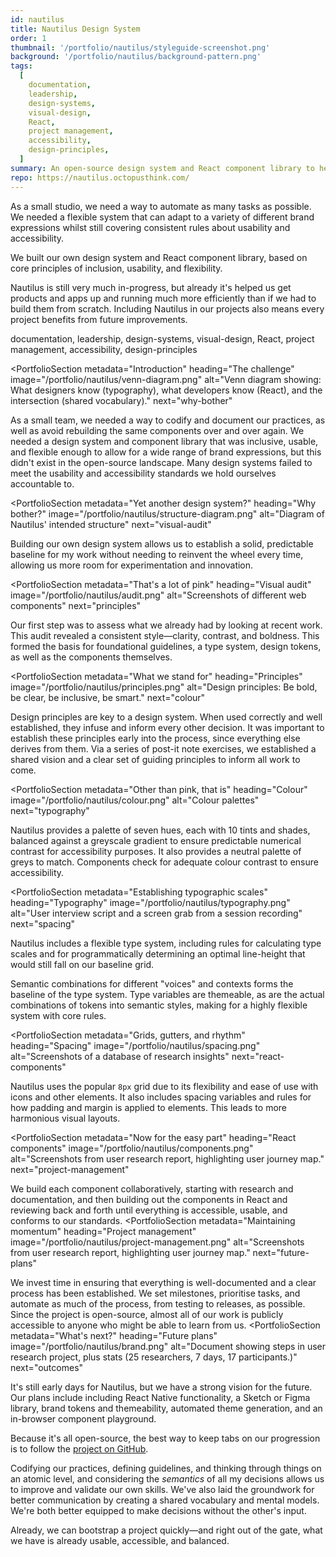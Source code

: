 ```yaml
---
id: nautilus
title: Nautilus Design System
order: 1
thumbnail: '/portfolio/nautilus/styleguide-screenshot.png'
background: '/portfolio/nautilus/background-pattern.png'
tags:
  [
    documentation,
    leadership,
    design-systems,
    visual-design,
    React,
    project management,
    accessibility,
    design-principles,
  ]
summary: An open-source design system and React component library to help designers and developers build better digital products together. Designed for inclusivity, usability, and flexibility.
repo: https://nautilus.octopusthink.com/
---
```


<PortfolioSummary next="the-challenge">

<div>
  <IconHeading problem />

  As a small studio, we need a way to automate as many tasks as possible. We needed a flexible system that can adapt to a variety of different brand expressions whilst still covering consistent rules about usability and accessibility.
</div>

<div>
  <IconHeading solution />

  We built our own design system and React component library, based on core principles of inclusion, usability, and flexibility.
</div>

<div>
  <IconHeading result />

  Nautilus is still very much in-progress, but already it's helped us get products and apps up and running much more efficiently than if we had to build them from scratch. Including Nautilus in our projects also means every project benefits from future improvements.
</div>

<div>
  <IconHeading role />

  documentation, leadership, design-systems, visual-design, React, project management, accessibility, design-principles
  </div>
</PortfolioSummary>

<ImagePanel dark alt="A mockup showing screenshots of the design system documentation site on a desktop, tablet, and phone." image="/portfolio/nautilus/device-mockup-pdf.png" />

<PortfolioSection
  metadata="Introduction"
  heading="The challenge"
  image="/portfolio/nautilus/venn-diagram.png"
  alt="Venn diagram showing: What designers know (typography), what developers know (React), and the intersection (shared vocabulary)."
  next="why-bother"
  >

  As a small team, we needed a way to codify and document our practices, as well as avoid rebuilding the same components over and over again. We needed a design system and component library that was inclusive, usable, and flexible enough to allow for a wide range of brand expressions, but this didn't exist in the open-source landscape. Many design systems failed to meet the usability and accessibility standards we hold ourselves accountable to.
</PortfolioSection>

<PortfolioSection
  metadata="Yet another design system?"
  heading="Why bother?"
  image="/portfolio/nautilus/structure-diagram.png"
  alt="Diagram of Nautilus' intended structure"
  next="visual-audit"
  >

  Building our own design system allows us to establish a solid, predictable baseline for my work without needing to reinvent the wheel every time, allowing us more room for experimentation and innovation.
</PortfolioSection>

<PortfolioSection
  metadata="That's a lot of pink"
  heading="Visual audit"
  image="/portfolio/nautilus/audit.png"
  alt="Screenshots of different web components"
  next="principles"
  >

  Our first step was to assess what we already had by looking at recent work. This audit revealed a consistent style—clarity, contrast, and boldness. This formed the basis for foundational guidelines, a type system, design tokens, as well as the components themselves.
</PortfolioSection>

<PortfolioSection
  metadata="What we stand for"
  heading="Principles"
  image="/portfolio/nautilus/principles.png"
  alt="Design principles: Be bold, be clear, be inclusive, be smart."
  next="colour"
  >

  Design principles are key to a design system. When used correctly and well established, they infuse and inform every other decision. It was important to establish these principles early into the process, since everything else derives from them. Via a series of post-it note exercises, we established a shared vision and a clear set of guiding principles to inform all work to come.
</PortfolioSection>

<PortfolioSection
  metadata="Other than pink, that is"
  heading="Colour"
  image="/portfolio/nautilus/colour.png"
  alt="Colour palettes"
  next="typography"
  >

  Nautilus provides a palette of seven hues, each with 10 tints and shades, balanced against a greyscale gradient to ensure predictable numerical contrast for accessibility purposes. It also provides a neutral palette of greys to match. Components check for adequate colour contrast to ensure accessibility.
</PortfolioSection>

<PortfolioSection
  metadata="Establishing typographic scales"
  heading="Typography"
  image="/portfolio/nautilus/typography.png"
  alt="User interview script and a screen grab from a session recording"
  next="spacing"
  >

  Nautilus includes a flexible type system, including rules for calculating type scales and for programmatically determining an optimal line-height that would still fall on our baseline grid.

  Semantic combinations for different "voices" and contexts forms the baseline of the type system. Type variables are themeable, as are the actual combinations of tokens into semantic styles, making for a highly flexible system with core rules.
</PortfolioSection>

<PortfolioSection
  metadata="Grids, gutters, and rhythm"
  heading="Spacing"
  image="/portfolio/nautilus/spacing.png"
  alt="Screenshots of a database of research insights"
  next="react-components"
  >

  Nautilus uses the popular `8px` grid due to its flexibility and ease of use with icons and other elements. It also includes spacing variables and rules for how padding and margin is applied to elements. This leads to more harmonious visual layouts.
</PortfolioSection>

<PortfolioSection
  metadata="Now for the easy part"
  heading="React components"
  image="/portfolio/nautilus/components.png"
  alt="Screenshots from user research report, highlighting user journey map."
  next="project-management"
  >

  We build each component collaboratively, starting with research and documentation, and then building out the components in React and reviewing back and forth until everything is accessible, usable, and conforms to our standards.
</PortfolioSection>
<PortfolioSection
  metadata="Maintaining momentum"
  heading="Project management"
  image="/portfolio/nautilus/project-management.png"
  alt="Screenshots from user research report, highlighting user journey map."
  next="future-plans"
  >

  We invest time in ensuring that everything is well-documented and a clear process has been established. We set milestones, prioritise tasks, and automate as much of the process, from testing to releases, as possible. Since the project is open-source, almost all of our work is publicly accessible to anyone who might be able to learn from us.
</PortfolioSection>
<PortfolioSection
  metadata="What's next?"
  heading="Future plans"
  image="/portfolio/nautilus/brand.png"
  alt="Document showing steps in user research project, plus stats (25 researchers, 7 days, 17 participants.)"
  next="outcomes"
  >

  It's still early days for Nautilus, but we have a strong vision for the future. Our plans include including React Native functionality, a Sketch or Figma library, brand tokens and themeability, automated theme generation, and an in-browser component playground.

Because it's all open-source, the best way to keep tabs on our progression is to follow the [project on GitHub](https://github.com/octopusthink/nautilus).

</PortfolioSection>
<PortfolioSection
  metadata="What did we accomplish?"
  heading="Outcomes"
  image="/portfolio/nautilus/peacock.png"
  alt="Document showing steps in user research project, plus stats (25 researchers, 7 days, 17 participants.)"
  >

  Codifying our practices, defining guidelines, and thinking through things on an atomic level, and considering the *semantics* of all my decisions allows us to improve and validate our own skills. We've also laid the groundwork for better communication by creating a shared vocabulary and mental models. We're both better equipped to make decisions without the other's input.

  Already, we can bootstrap a project quickly—and right out of the gate, what we have is already usable, accessible, and balanced.
</PortfolioSection>
